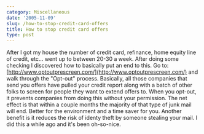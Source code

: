 ```yaml
---
category: Miscellaneous
date: '2005-11-09'
slug: /how-to-stop-credit-card-offers
title: How to stop credit card offers
type: post
---
```



After I got my house the number of credit card, refinance, home
equity line of credit, etc... went up to between 20-30 a week.
After doing some checking I discovered how to basically put an end
to this. Go to:
[http://www.optoutprescreen.com/](http://www.optoutprescreen.com/)
and walk through the "Opt-out" process. Basically, all those
companies that send you offers have pulled your credit report along
with a batch of other folks to screen for people they want to
extend offers to. When you opt-out, it prevents companies from
doing this without your permission. The net effect is that within a
couple months the majority of that type of junk mail will end.
Better for the environment and a time saver for you. Another
benefit is it reduces the risk of identy theft by someone stealing
your mail. I did this a while ago and it's been oh-so-nice.